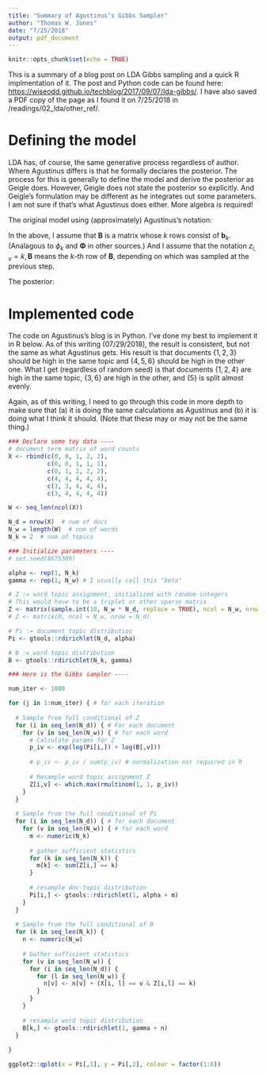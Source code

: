 ```yaml
---
title: "Summary of Agustinus’s Gibbs Sampler"
author: "Thomas W. Jones"
date: "7/25/2018"
output: pdf_document
---
```


```r
knitr::opts_chunk$set(echo = TRUE)
```

This is a summary of a blog post on LDA Gibbs sampling and a quick R implmentation of it. The post and Python code can be found here:  [https://wiseodd.github.io/techblog/2017/09/07/lda-gibbs/](https://wiseodd.github.io/techblog/2017/09/07/lda-gibbs/). I have also saved a PDF copy of the page as I found it on 7/25/2018 in /readings/02_lda/other_ref/. 

# Defining the model
LDA has, of course, the same generative process regardless of author. Where Agustinus differs is that he formally declares the posterior. The process for this is generally to define the model and derive the posterior as Geigle does. However, Geigle does not state the posterior so explicitly. And Geigle's formulation may be different as he integrates out some parameters. I am not sure if that's what Agustinus does either. More algebra is required!

The original model using (approximately) Agustinus's notation:

\begin{align}
  \boldsymbol\pi_i &\sim Dirichlet(\boldsymbol\alpha)\\
  \mathbf{z}_{i,v} &\sim Categorical(\boldsymbol\pi_i)\\
  \mathbf{b}_k &\sim Dirichlet(\boldsymbol\gamma)\\
  \mathbf{y}_{i,v} &\sim Categorical(z_{i,v} = k, \mathbf{B})
\end{align}

In the above, I assume that $\mathbf{B}$ is a matrix whose $k$ rows consist of $\mathbf{b}_k$. (Analagous to $\phi_k$ and $\boldsymbol\Phi$ in other sources.) And I assume that the notation $z_{i,v} = k, \mathbf{B}$ means the $k$-th row of $\mathbf{B}$, depending on which was sampled at the previous step.


The posterior:

\begin{align}
  P(z_{i,v} = k|\boldsymbol\pi_i,\mathbf{b}_k)
    &\propto exp\{\ln(\pi_{i,k}) + \ln(b_{k,y_{i,v}})\}\\
  P(\boldsymbol\pi_i|z_{i,v} = k, \mathbf{b}_k)
    &= Dirichlet(\mathbf\alpha + \sum_l \mathbb{I}(z_{i,l} = k))\\
  P(\mathbf{b}_k | z_{i,v} = k, \mathbf{\pi}_i)
    &= Dirichlet(\gamma + \sum_i \sum_l \mathbb{I}(y_{i,l} = v, z_{i,l} = k))
\end{align}


# Implemented code

The code on Agustinus's blog is in Python. I've done my best to implement it in R below. As of this writing (07/29/2018), the result is consistent, but not the same as what Agustinus gets. His result is that documents $\{1,2,3\}$ should be high in the same topic and $\{4,5,6\}$ should be high in the other one. What I get (regardless of random seed) is that documents $\{1,2,4\}$ are high in the same topic, $\{3,6\}$ are high in the other, and $\{5\}$ is split almost evenly.

Again, as of this writing, I need to go through this code in more depth to make sure that (a) it is doing the same calculations as Agustinus and (b) it is doing what I think it should. (Note that these may or may not be the same thing.)

```r
### Declare some toy data ----
# document term matrix of word counts
X <- rbind(c(0, 0, 1, 2, 2),
           c(0, 0, 1, 1, 1),
           c(0, 1, 2, 2, 2),
           c(4, 4, 4, 4, 4),
           c(3, 3, 4, 4, 4),
           c(3, 4, 4, 4, 4))

W <- seq_len(ncol(X))

N_d = nrow(X)  # num of docs
N_w = length(W)  # num of words
N_k = 2  # num of topics

### Initialize parameters ----
# set.seed(8675309)

alpha <- rep(1, N_k)
gamma <- rep(1, N_w) # I usually call this "beta"

# Z := word topic assignment, initialized with random integers
# This would have to be a triplet or other sparse matrix
Z <- matrix(sample.int(10, N_w * N_d, replace = TRUE), ncol = N_w, nrow = N_d)
# Z <- matrix(0, ncol = N_w, nrow = N_d)

# Pi := document topic distribution
Pi <- gtools::rdirichlet(N_d, alpha)

# B := word topic distribution
B <- gtools::rdirichlet(N_k, gamma)

### Here is the Gibbs sampler ----

num_iter <- 1000

for (j in 1:num_iter) { # for each iteration
  
  # Sample from full conditional of Z
  for (i in seq_len(N_d)) { # For each document
    for (v in seq_len(N_w)) { # for each word
      # Calculate params for Z
      p_iv <- exp(log(Pi[i,]) + log(B[,v]))
      
      # p_iv <- p_iv / sum(p_iv) # normalization not required in R
      
      # Resample word topic assignment Z
      Z[i,v] <- which.max(rmultinom(1, 1, p_iv))
    }
  }
  
  # Sample from the full conditional of Pi
  for (i in seq_len(N_d)) { # for each document
    for (v in seq_len(N_w)) { # for each word
      m <- numeric(N_k)
      
      # gather sufficient statistics
      for (k in seq_len(N_k)) {
        m[k] <- sum(Z[i,] == k)
      }
      
      # resample doc-topic distribution
      Pi[i,] <- gtools::rdirichlet(1, alpha + m)
    }
  }
  
  # Sample from the full conditional of B
  for (k in seq_len(N_k)) {
    n <- numeric(N_w)
    
    # Gather sufficient statistics
    for (v in seq_len(N_w)) {
      for (i in seq_len(N_d)) {
        for (l in seq_len(N_w)) {
          n[v] <- n[v] + (X[i, l] == v & Z[i,l] == k)
        }
      }
    }
    
    # resample word topic distribution
    B[k,] <- gtools::rdirichlet(1, gamma + n)
  }
  
}

ggplot2::qplot(x = Pi[,1], y = Pi[,2], colour = factor(1:6))
```

